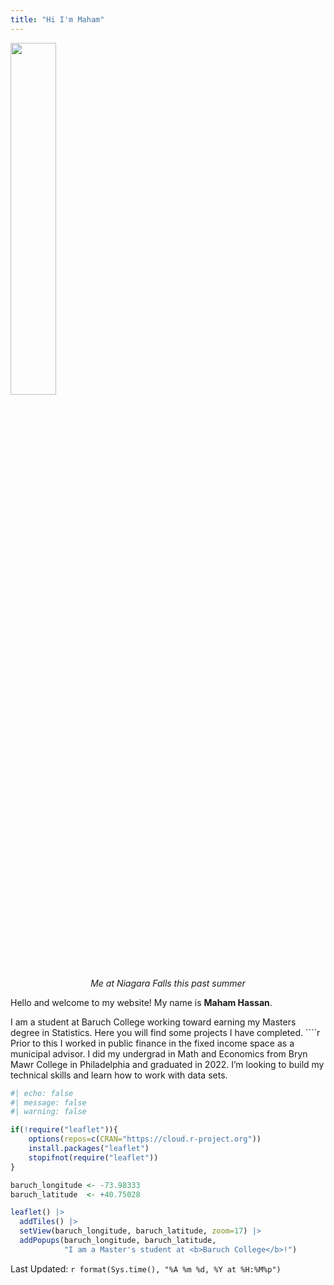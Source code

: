 ```yaml
---
title: "Hi I'm Maham"
---
```


![](IMG_1889.jpg){fig-align="center" width=38%}

<center>*Me at Niagara Falls this past summer*
  
  
  
</center>



   Hello and welcome to my website! My name is **Maham Hassan**.

  I am a student at Baruch College working toward earning my Masters degree in Statistics. Here you will find some projects I have completed. 
  ````r

  
  Prior to this I worked in public finance in the fixed income space as a municipal advisor. I did my undergrad in Math and Economics from Bryn Mawr College in Philadelphia and graduated in 2022. I'm looking to build my technical skills and learn how to work with data sets.


```r
#| echo: false
#| message: false
#| warning: false

if(!require("leaflet")){
    options(repos=c(CRAN="https://cloud.r-project.org"))
    install.packages("leaflet")
    stopifnot(require("leaflet"))
}

baruch_longitude <- -73.98333
baruch_latitude  <- +40.75028

leaflet() |>
  addTiles() |>
  setView(baruch_longitude, baruch_latitude, zoom=17) |>
  addPopups(baruch_longitude, baruch_latitude, 
            "I am a Master's student at <b>Baruch College</b>!")
```
Last Updated: `r format(Sys.time(), "%A %m %d, %Y at %H:%M%p")`
